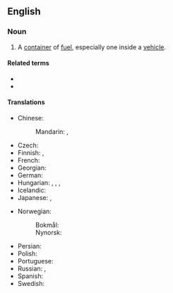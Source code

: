 ==English==

===Noun===
{{en-noun}}

# A [[container]] of [[fuel]], especially one inside a [[vehicle]].

====Related terms====
* {{l|en|gas tank}}
* {{l|en|petrol tank}}

====Translations====
{{trans-top|a container of fuel}}
* Chinese:
*: Mandarin: {{t+|cmn|油箱|tr=yóuxiāng|sc=Hani}}, {{t|cmn|油缸|tr=yóugāng|sc=Hani}}
* Czech: {{t|cs|palivová nádrž|f}}
* Finnish: {{t+|fi|polttoainesäiliö}}, {{t|fi|polttoainetankki}}
* French: {{t|fr|réservoir à carburant|m}}
* Georgian: {{t|ka|საწვავის ავზი}}
* German: {{t+|de|Kraftstofftank|m}}
* Hungarian: {{t+|hu|üzemanyagtartály}}, {{t+|hu|benzintartály}}, {{t|hu|benzintank}}, {{t+|hu|tank}}
* Icelandic: {{t|is|eldsneytistankur|m}}
* Japanese: {{t|ja|燃料タンク|tr=nenryō tanku|sc=Jpan}}, {{t+|ja|タンク|tr=tanku|sc=Jpan}}
{{trans-mid}}
* Norwegian:
*: Bokmål: {{t|nb|drivstofftank|m}}
*: Nynorsk: {{t|nn|drivstofftank|m}}
* Persian: {{t+|fa|باک|tr=bâk|sc=fa-Arab}}
* Polish: {{t|pl|zbiornik paliwa|m}}
* Portuguese: {{t|pt|[[tanque]] [[de]] [[combustível]]|m}}
* Russian: {{t|ru|то́пливный бак|m}}, {{t+|ru|бак|m}}
* Spanish: {{t|es|[[tanque]] [[de]] [[combustible]]|m}}
* Swedish: {{t+|sv|bränsletank|c}}
{{trans-bottom}}